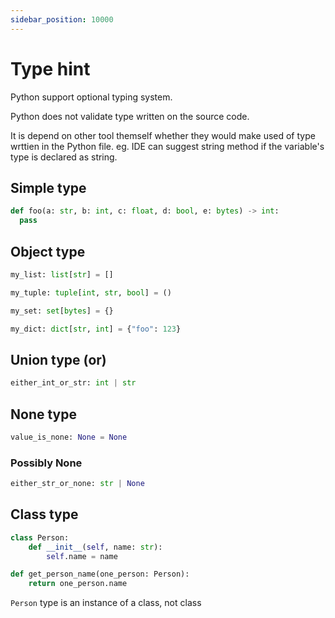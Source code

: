 ```yaml
---
sidebar_position: 10000
---
```


# Type hint

Python support optional typing system. 

Python does not validate type written on the source code. 

It is depend on other tool themself whether they would make used of type wrttien in the Python file. eg. IDE can suggest string method if the variable's type is declared as string.


## Simple type

```python title= showLineNumbers
def foo(a: str, b: int, c: float, d: bool, e: bytes) -> int:
  pass
```

## Object type

```python title= showLineNumbers
my_list: list[str] = []

my_tuple: tuple[int, str, bool] = ()

my_set: set[bytes] = {}

my_dict: dict[str, int] = {"foo": 123}
```

## Union type (or)

```python title= showLineNumbers
either_int_or_str: int | str
```

## None type

```python title= showLineNumbers
value_is_none: None = None
```

### Possibly None

```python title= showLineNumbers
either_str_or_none: str | None
```


## Class type

```python title= showLineNumbers
class Person:
    def __init__(self, name: str):
        self.name = name

def get_person_name(one_person: Person):
    return one_person.name
```

<Admonition type="note" title="note"> 

`Person` type is an instance of a class, not class

</Admonition>